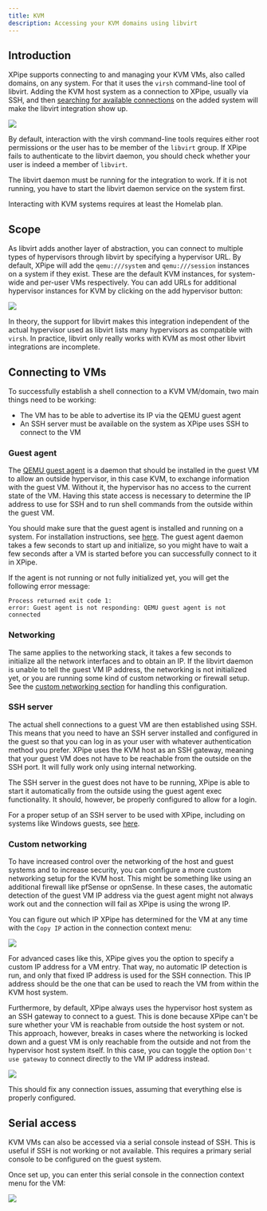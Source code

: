 ```yaml
---
title: KVM
description: Accessing your KVM domains using libvirt
---
```


## Introduction

XPipe supports connecting to and managing your KVM VMs, also called domains, on any system. For that it uses the `virsh` command-line tool of libvirt. Adding the KVM host system as a connection to XPipe, usually via SSH, and then [searching for available connections](/guide/connection-search) on the added system will make the libvirt integration show up.

![](/images/kvm.png)

By default, interaction with the virsh command-line tools requires either root permissions or the user has to be member of the `libvirt` group. If XPipe fails to authenticate to the libvirt daemon, you should check whether your user is indeed a member of `libvirt`.

The libvirt daemon must be running for the integration to work. If it is not running, you have to start the libvirt daemon service on the system first.

<Callout type="info">Interacting with KVM systems requires at least the Homelab plan.</Callout>

## Scope

As libvirt adds another layer of abstraction, you can connect to multiple types of hypervisors through libvirt by specifying a hypervisor URL. By default, XPipe will add the `qemu:///system` and `qemu:///session` instances on a system if they exist. These are the default KVM instances, for system-wide and per-user VMs respectively. You can add URLs for additional hypervisor instances for KVM by clicking on the add hypervisor button:

![](/images/kvm-add.png)

In theory, the support for libvirt makes this integration independent of the actual hypervisor used as libvirt lists many hypervisors as compatible with `virsh`. In practice, libvirt only really works with KVM as most other libvirt integrations are incomplete.

## Connecting to VMs

To successfully establish a shell connection to a KVM VM/domain, two main things need to be working:
- The VM has to be able to advertise its IP via the QEMU guest agent
- An SSH server must be available on the system as XPipe uses SSH to connect to the VM

### Guest agent

The [QEMU guest agent](https://wiki.libvirt.org/Qemu_guest_agent.html) is a daemon that should be installed in the guest VM to allow an outside hypervisor, in this case KVM, to exchange information with the guest VM. Without it, the hypervisor has no access to the current state of the VM. Having this state access is necessary to determine the IP address to use for SSH and to run shell commands from the outside within the guest VM.

You should make sure that the guest agent is installed and running on a system. For installation instructions, see [here](https://wiki.libvirt.org/Qemu_guest_agent.html). The guest agent daemon takes a few seconds to start up and initialize, so you might have to wait a few seconds after a VM is started before you can successfully connect to it in XPipe.

If the agent is not running or not fully initialized yet, you will get the following error message:

```
Process returned exit code 1:
error: Guest agent is not responding: QEMU guest agent is not connected
```

### Networking

The same applies to the networking stack, it takes a few seconds to initialize all the network interfaces and to obtain an IP. If the libvirt daemon is unable to tell the guest VM IP address, the networking is not initialized yet, or you are running some kind of custom networking or firewall setup. See the [custom networking section](#custom-networking) for handling this configuration.

### SSH server

The actual shell connections to a guest VM are then established using SSH. This means that you need to have an SSH server installed and configured in the guest so that you can log in as your user with whatever authentication method you prefer. XPipe uses the KVM host as an SSH gateway, meaning that your guest VM does not have to be reachable from the outside on the SSH port. It will fully work only using internal networking.

The SSH server in the guest does not have to be running, XPipe is able to start it automatically from the outside using the guest agent exec functionality. It should, however, be properly configured to allow for a login.

For a proper setup of an SSH server to be used with XPipe, including on systems like Windows guests, see [here](/guide/ssh#windows-ssh-servers).

### Custom networking

To have increased control over the networking of the host and guest systems and to increase security, you can configure a more custom networking setup for the KVM host. This might be something like using an additional firewall like pfSense or opnSense. In these cases, the automatic detection of the guest VM IP address via the guest agent might not always work out and the connection will fail as XPipe is using the wrong IP.

You can figure out which IP XPipe has determined for the VM at any time with the `Copy IP` action in the connection context menu:

![](/images/kvm-actions.png)

For advanced cases like this, XPipe gives you the option to specify a custom IP address for a VM entry. That way, no automatic IP detection is run, and only that fixed IP address is used for the SSH connection. This IP address should be the one that can be used to reach the VM from within the KVM host system.

Furthermore, by default, XPipe always uses the hypervisor host system as an SSH gateway to connect to a guest. This is done because XPipe can't be sure whether your VM is reachable from outside the host system or not. This approach, however, breaks in cases where the networking is locked down and a guest VM is only reachable from the outside and not from the hypervisor host system itself. In this case, you can toggle the option `Don't use gateway` to connect directly to the VM IP address instead.

![](/images/proxmox-advanced.png)

This should fix any connection issues, assuming that everything else is properly configured.

## Serial access

KVM VMs can also be accessed via a serial console instead of SSH. This is useful if SSH is not working or not available. This requires a primary serial console to be configured on the guest system.

Once set up, you can enter this serial console in the connection context menu for the VM:

![](/images/kvm-actions.png)
